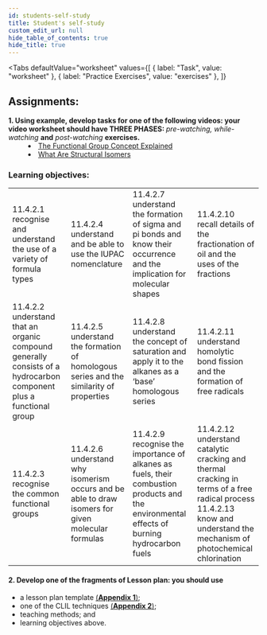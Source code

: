 ```yaml
---
id: students-self-study
title: Student's self-study
custom_edit_url: null
hide_table_of_contents: true
hide_title: true
---
```



<Tabs
  defaultValue="worksheet"
  values={[
    { label: "Task", value: "worksheet" },
    { label: "Practice Exercises", value: "exercises" },
  ]}
>

<TabItem value="worksheet">

## Assignments:

<dl>
  <dt>
    <strong>
      1. Using example, develop tasks for one of the following videos: your
      video worksheet should have THREE PHASES:
    </strong>
    <em> pre-watching, while-watching</em> <strong>and</strong> <em>
      post-watching
    </em> <strong>exercises.</strong>
  </dt>
  <dd>
    <li>
      <a href='https://www.youtube.com/watch?v=nMTQKBn2Iss'>
        The Functional Group Concept Explained
      </a>
    </li>
    <li>
      <a href='https://www.youtube.com/watch?v=NgzFok_BA_0'>
        What Are Structural Isomers
      </a>
    </li>
  </dd>
</dl>

### Learning objectives:

<table>
  <tr>
    <td>
      11.4.2.1 recognise and understand the use of a variety of formula types
    </td>
    <td>11.4.2.4 understand and be able to use the IUPAC nomenclature</td>
    <td>
      11.4.2.7 understand the formation of sigma and pi bonds and know their
      occurrence and the implication for molecular shapes
    </td>
    <td>
      11.4.2.10 recall details of the fractionation of oil and the uses of the
      fractions
    </td>
  </tr>
  <tr>
    <td>
      11.4.2.2 understand that an organic compound generally consists of a
      hydrocarbon component plus a functional group
    </td>
    <td>
      11.4.2.5 understand the formation of homologous series and the similarity
      of properties
    </td>
    <td>
      11.4.2.8 understand the concept of saturation and apply it to the alkanes
      as a ‘base’ homologous series
    </td>
    <td>
      11.4.2.11 understand homolytic bond fission and the formation of free
      radicals
    </td>
  </tr>
  <tr>
    <td>11.4.2.3 recognise the common functional groups</td>
    <td>
      11.4.2.6 understand why isomerism occurs and be able to draw isomers for
      given molecular formulas
    </td>
    <td>
      11.4.2.9 recognise the importance of alkanes as fuels, their combustion
      products and the environmental effects of burning hydrocarbon fuels
    </td>
    <td>
      11.4.2.12 understand catalytic cracking and thermal cracking in terms of a
      free radical process
      <br />
      11.4.2.13 know and understand the mechanism of photochemical chlorination
    </td>
  </tr>
</table>

#### 2. Develop one of the fragments of Lesson plan: you should use

- a lesson plan template [(**Appendix 1**)](../appendix/1);
- one of the CLIL techniques [(**Appendix 2**)](../appendix/2);
- teaching methods; and
- learning objectives above.

</TabItem>

<TabItem value="exercises">
  <Frame src="https://learningapps.org/watch?v=phx58k5kc21" height="480px" />
</TabItem>

</Tabs>
